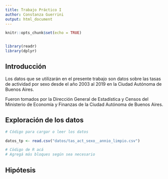 ```yaml
---
title: Trabajo Práctico I
author: Constanza Guerrini
output: html_document
---
```


```r
knitr::opts_chunk$set(echo = TRUE)


library(readr)
library(dplyr)

```

## Introducción

Los datos que se utilizarán en el presente trabajo son datos sobre las tasas de actividad por sexo desde el año 2003 al 2019 en la Ciudad Autónoma de Buenos Aires.

Fueron tomados por la Dirección General de Estadística y Censos del Ministerio de Economía y Finanzas de la Ciudad Autónoma de Buenos Aires.

## Exploración de los datos

```r
# Código para cargar o leer los datos

datos_tp <- read.csv("datos/tas_act_sexo__annio_limpio.csv")


```

```r
# Cödigo de R acá 
# Agregá más bloques según sea necesario
```

## Hipótesis
